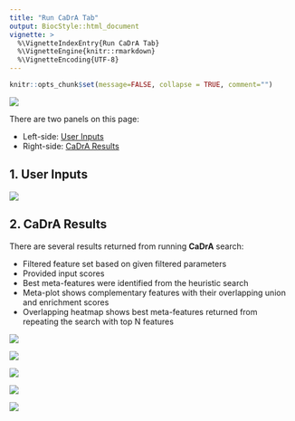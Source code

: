 ```yaml
---
title: "Run CaDrA Tab"
output: BiocStyle::html_document
vignette: >
  %\VignetteIndexEntry{Run CaDrA Tab}
  %\VignetteEngine{knitr::rmarkdown}
  %\VignetteEncoding{UTF-8}
---
```


```r
knitr::opts_chunk$set(message=FALSE, collapse = TRUE, comment="")
```

![](figures/run-cadra-tab.png)

There are two panels on this page:

- Left-side: [User Inputs](#user-inputs)
- Right-side: [CaDrA Results](#cadra-results)

## 1. User Inputs

![](figures/cadra.png)

## 2. CaDrA Results

There are several results returned from running **CaDrA** search:

- Filtered feature set based on given filtered parameters
- Provided input scores
- Best meta-features were identified from the heuristic search 
- Meta-plot shows complementary features with their overlapping union and enrichment scores 
- Overlapping heatmap shows best meta-features returned from repeating the search with top N features

![](figures/filtered-FS.png)

![](figures/input-scores.png)

![](figures/best-meta-feature-set.png)

![](figures/meta-feature-plot.png)

![](figures/overlapping-heatmap.png)

